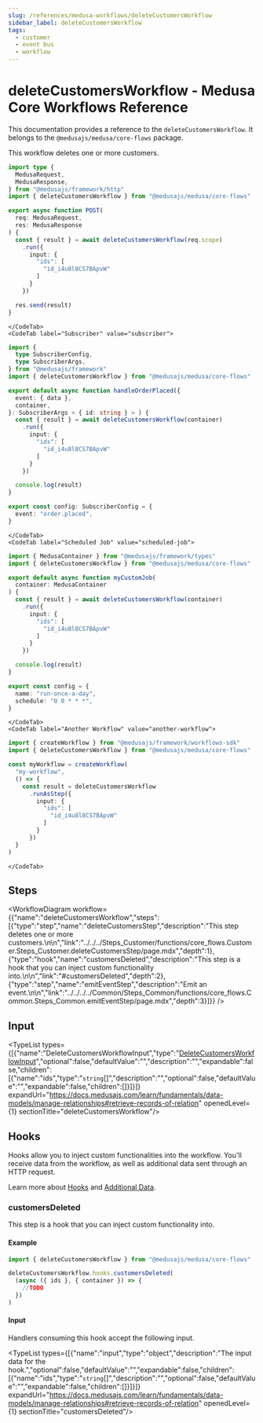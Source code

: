 ```yaml
---
slug: /references/medusa-workflows/deleteCustomersWorkflow
sidebar_label: deleteCustomersWorkflow
tags:
  - customer
  - event bus
  - workflow
---
```



# deleteCustomersWorkflow - Medusa Core Workflows Reference

This documentation provides a reference to the `deleteCustomersWorkflow`. It belongs to the `@medusajs/medusa/core-flows` package.

This workflow deletes one or more customers.

<SourceCodeLink link="https://github.com/medusajs/medusa/blob/1b86c17b7293f3b810c062d78ec6ef563f968366/packages/core/core-flows/src/customer/workflows/delete-customers.ts#L18" />

<CodeTabs group="workflow-exection">
    <CodeTab label="API Route" value="api-route">
    
```ts title="src/api/workflow/route.ts"
import type {
  MedusaRequest,
  MedusaResponse,
} from "@medusajs/framework/http"
import { deleteCustomersWorkflow } from "@medusajs/medusa/core-flows"

export async function POST(
  req: MedusaRequest,
  res: MedusaResponse
) {
  const { result } = await deleteCustomersWorkflow(req.scope)
    .run({
      input: {
        "ids": [
          "id_i4u8l8CS7BApvW"
        ]
      }
    })

  res.send(result)
}
```

    </CodeTab>
    <CodeTab label="Subscriber" value="subscriber">
    
```ts title="src/subscribers/order-placed.ts"
import {
  type SubscriberConfig,
  type SubscriberArgs,
} from "@medusajs/framework"
import { deleteCustomersWorkflow } from "@medusajs/medusa/core-flows"

export default async function handleOrderPlaced({
  event: { data },
  container,
}: SubscriberArgs < { id: string } > ) {
  const { result } = await deleteCustomersWorkflow(container)
    .run({
      input: {
        "ids": [
          "id_i4u8l8CS7BApvW"
        ]
      }
    })

  console.log(result)
}

export const config: SubscriberConfig = {
  event: "order.placed",
}
```

    </CodeTab>
    <CodeTab label="Scheduled Job" value="scheduled-job">
    
```ts title="src/jobs/message-daily.ts"
import { MedusaContainer } from "@medusajs/framework/types"
import { deleteCustomersWorkflow } from "@medusajs/medusa/core-flows"

export default async function myCustomJob(
  container: MedusaContainer
) {
  const { result } = await deleteCustomersWorkflow(container)
    .run({
      input: {
        "ids": [
          "id_i4u8l8CS7BApvW"
        ]
      }
    })

  console.log(result)
}

export const config = {
  name: "run-once-a-day",
  schedule: "0 0 * * *",
}
```

    </CodeTab>
    <CodeTab label="Another Workflow" value="another-workflow">
    
```ts title="src/workflows/my-workflow.ts"
import { createWorkflow } from "@medusajs/framework/workflows-sdk"
import { deleteCustomersWorkflow } from "@medusajs/medusa/core-flows"

const myWorkflow = createWorkflow(
  "my-workflow",
  () => {
    const result = deleteCustomersWorkflow
      .runAsStep({
        input: {
          "ids": [
            "id_i4u8l8CS7BApvW"
          ]
        }
      })
  }
)
```

    </CodeTab>
  </CodeTabs>

## Steps

<WorkflowDiagram workflow={{"name":"deleteCustomersWorkflow","steps":[{"type":"step","name":"deleteCustomersStep","description":"This step deletes one or more customers.\n\n","link":"../../../Steps_Customer/functions/core_flows.Customer.Steps_Customer.deleteCustomersStep/page.mdx","depth":1},{"type":"hook","name":"customersDeleted","description":"This step is a hook that you can inject custom functionality into.\n\n","link":"#customersDeleted","depth":2},{"type":"step","name":"emitEventStep","description":"Emit an event.\n\n","link":"../../../../Common/Steps_Common/functions/core_flows.Common.Steps_Common.emitEventStep/page.mdx","depth":3}]}} />

## Input

<TypeList types={[{"name":"DeleteCustomersWorkflowInput","type":"[DeleteCustomersWorkflowInput](../../../../types/core_flows.DeleteCustomersWorkflowInput/page.mdx)","optional":false,"defaultValue":"","description":"","expandable":false,"children":[{"name":"ids","type":"`string`[]","description":"","optional":false,"defaultValue":"","expandable":false,"children":[]}]}]} expandUrl="https://docs.medusajs.com/learn/fundamentals/data-models/manage-relationships#retrieve-records-of-relation" openedLevel={1} sectionTitle="deleteCustomersWorkflow"/>

## Hooks

Hooks allow you to inject custom functionalities into the workflow. You'll receive data from the workflow, as well as additional data sent through an HTTP request.

Learn more about [Hooks](https://docs.medusajs.com/learn/fundamentals/workflows/workflow-hooks) and [Additional Data](https://docs.medusajs.com/learn/fundamentals/api-routes/additional-data).

### customersDeleted

This step is a hook that you can inject custom functionality into.

#### Example

```ts
import { deleteCustomersWorkflow } from "@medusajs/medusa/core-flows"

deleteCustomersWorkflow.hooks.customersDeleted(
  (async ({ ids }, { container }) => {
    //TODO
  })
)
```

#### Input

Handlers consuming this hook accept the following input.

<TypeList types={[{"name":"input","type":"object","description":"The input data for the hook.","optional":false,"defaultValue":"","expandable":false,"children":[{"name":"ids","type":"`string`[]","description":"","optional":false,"defaultValue":"","expandable":false,"children":[]}]}]} expandUrl="https://docs.medusajs.com/learn/fundamentals/data-models/manage-relationships#retrieve-records-of-relation" openedLevel={1} sectionTitle="customersDeleted"/>
